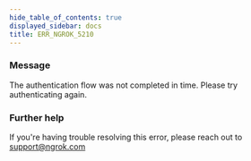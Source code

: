 ```yaml
---
hide_table_of_contents: true
displayed_sidebar: docs
title: ERR_NGROK_5210
---
```


### Message

The authentication flow was not completed in time. Please try authenticating again.

### Further help

If you're having trouble resolving this error, please reach out to [support@ngrok.com](mailto:support@ngrok.com?subject=Help%20with%20ERR_NGROK_5210)
